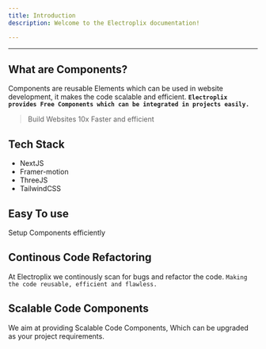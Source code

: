 ```yaml
---
title: Introduction
description: Welcome to the Electroplix documentation!

---
```

------------------------------------------------------------------------
## What are Components?

Components are reusable Elements which can be used in website development,
it makes the code scalable and efficient.
**`Electroplix provides Free Components which can be integrated in projects easily.`**

> Build Websites 10x Faster and efficient


## Tech Stack

- NextJS
- Framer-motion
- ThreeJS
- TailwindCSS


## Easy To use
Setup Components efficiently 


## Continous Code Refactoring
At Electroplix we continously scan for bugs and refactor the 
code. `Making the code reusable, efficient and flawless.`



## Scalable Code Components
We aim at providing Scalable Code Components, Which can be upgraded as your project requirements.



<Cards>
  <Card title="Learn more about Next.js" href="https://nextjs.org/docs" />
  <Card title="Learn more about Fumadocs" href="https://fumadocs.vercel.app" />
</Cards>


